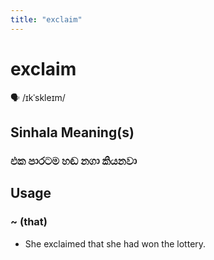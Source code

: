 ```yaml
---
title: "exclaim"
---
```


# exclaim

🗣️ /ɪkˈskleɪm/

## Sinhala Meaning(s)

### එක පාරටම හඬ නගා කියනවා

## Usage

### ~ (that)

- She exclaimed that she had won the lottery.

